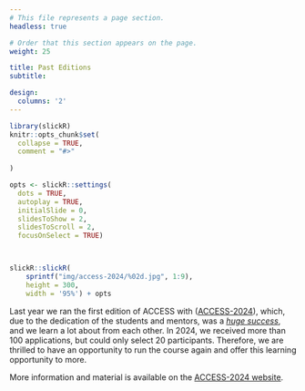 ```yaml
---
# This file represents a page section.
headless: true

# Order that this section appears on the page.
weight: 25

title: Past Editions
subtitle:

design:
  columns: '2'
---
```


```r
library(slickR)
knitr::opts_chunk$set(
  collapse = TRUE,
  comment = "#>"
  
)

opts <- slickR::settings(
  dots = TRUE,
  autoplay = TRUE,
  initialSlide = 0,
  slidesToShow = 2, 
  slidesToScroll = 2, 
  focusOnSelect = TRUE)



slickR::slickR(
    sprintf("img/access-2024/%02d.jpg", 1:9),
    height = 300,
    width = '95%') + opts
```



Last year we ran the first edition of ACCESS with ([ACCESS-2024](https://darsa.info/ACCESS-2024/)),
which, due to the dedication of the students and mentors, was a *[huge success](https://www.linkedin.com/pulse/when-ai-technology-revolutionises-biologists-vh3tf/?trackingId=yfMjRzJLxsUhWQjjFfDxJg%3D%3D)*, and we learn a lot about from each other.
In 2024, we received more than 100 applications, but could only select 20 participants.
Therefore, we are thrilled to have an opportunity to run the course again and offer this learning opportunity to more.

More information and material is available on the [ACCESS-2024 website](https://darsa.info/ACCESS-2024/).





